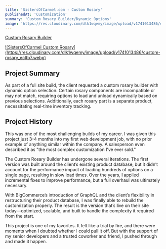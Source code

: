 ```yaml
---
title: 'SistersOfCarmel.com - Custom Rosary'
publishedAt: 'Customization'
summary: 'Custom Rosary Builder/Dynamic Options'
image: 'https://res.cloudinary.com/dlk1wqemy/image/upload/v1741013486/custom-rosary_ecltb7.webp'
---
```


[Custom Rosary Builder](https://www.sistersofcarmel.com/build-my-custom-rosary/)

<a href="https://res.cloudinary.com/dlk1wqemy/image/upload/v1741013486/custom-rosary_ecltb7.webp">
![SistersOfCarmel Custom Rosary](https://res.cloudinary.com/dlk1wqemy/image/upload/v1741013486/custom-rosary_ecltb7.webp)
</a>

## Project Summary

As part of a full site build, the client requested a custom rosary builder with dynamic option selection. Certain rosary components are incompatible or may not match, requiring options to load and unload dynamically based on previous selections. Additionally, each rosary part is a separate product, necessitating real-time inventory tracking.

## Project History

This was one of the most challenging builds of my career. I was given this project just 3–4 months into my first web development job, with no prior example of anything similar within the company. A salesperson even described it as "the most complex customization I've ever sold."

The Custom Rosary Builder has undergone several iterations. The first version was built around the client’s existing product database, but it didn’t account for the performance impact of loading hundreds of options on a single page, resulting in slow load times. Over the years, I applied incremental fixes to improve performance, but a full overhaul was ultimately necessary.

With BigCommerce’s introduction of GraphQL and the client’s flexibility in restructuring their product database, I was finally able to rebuild the customization properly. The result is the version that’s live on their site today—optimized, scalable, and built to handle the complexity it required from the start.

This project is one of my favorites. It felt like a trial by fire, and there were moments when I doubted whether I could pull it off. But with the support of my senior developers and a trusted coworker and friend, I pushed through and made it happen.
